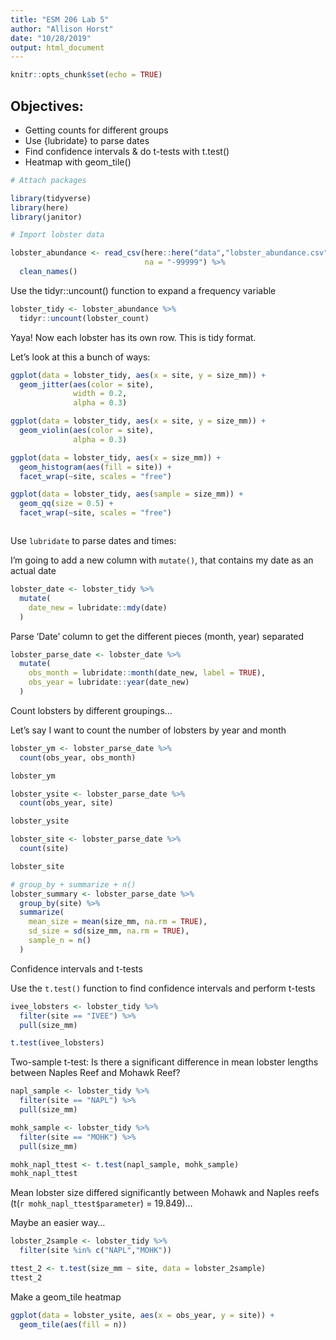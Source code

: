 ```yaml
---
title: "ESM 206 Lab 5"
author: "Allison Horst"
date: "10/28/2019"
output: html_document
---
```


```r
knitr::opts_chunk$set(echo = TRUE)
```

## Objectives:

- Getting counts for different groups
- Use {lubridate} to parse dates
- Find confidence intervals & do t-tests with t.test()
- Heatmap with geom_tile()

```r
# Attach packages

library(tidyverse)
library(here)
library(janitor)
```

```r
# Import lobster data 

lobster_abundance <- read_csv(here::here("data","lobster_abundance.csv"),
                              na = "-99999") %>% 
  clean_names()
```

Use the tidyr::uncount() function to expand a frequency variable
```r
lobster_tidy <- lobster_abundance %>% 
  tidyr::uncount(lobster_count)
```

Yaya! Now each lobster has its own row. This is tidy format.

Let's look at this a bunch of ways: 
```r

ggplot(data = lobster_tidy, aes(x = site, y = size_mm)) +
  geom_jitter(aes(color = site),
              width = 0.2,
              alpha = 0.3)

ggplot(data = lobster_tidy, aes(x = site, y = size_mm)) +
  geom_violin(aes(color = site),
              alpha = 0.3)

ggplot(data = lobster_tidy, aes(x = size_mm)) +
  geom_histogram(aes(fill = site)) +
  facet_wrap(~site, scales = "free")

ggplot(data = lobster_tidy, aes(sample = size_mm)) +
  geom_qq(size = 0.5) +
  facet_wrap(~site, scales = "free")



```

Use `lubridate` to parse dates and times:

I'm going to add a new column with `mutate()`, that contains my date as an actual date

```r
lobster_date <- lobster_tidy %>% 
  mutate(
    date_new = lubridate::mdy(date)
  )
```

Parse 'Date' column to get the different pieces (month, year) separated

```r
lobster_parse_date <- lobster_date %>% 
  mutate(
    obs_month = lubridate::month(date_new, label = TRUE),
    obs_year = lubridate::year(date_new)
  )
```

Count lobsters by different groupings...

Let's say I want to count the number of lobsters by year and month

```r
lobster_ym <- lobster_parse_date %>% 
  count(obs_year, obs_month)

lobster_ym

lobster_ysite <- lobster_parse_date %>% 
  count(obs_year, site)

lobster_ysite

lobster_site <- lobster_parse_date %>% 
  count(site)

lobster_site

# group_by + summarize + n() 
lobster_summary <- lobster_parse_date %>% 
  group_by(site) %>% 
  summarize(
    mean_size = mean(size_mm, na.rm = TRUE),
    sd_size = sd(size_mm, na.rm = TRUE),
    sample_n = n()
  )

```

Confidence intervals and t-tests

Use the `t.test()` function to find confidence intervals and perform t-tests

```r

ivee_lobsters <- lobster_tidy %>% 
  filter(site == "IVEE") %>% 
  pull(size_mm)

t.test(ivee_lobsters)

```

Two-sample t-test: 
Is there a significant difference in mean lobster lengths between Naples Reef and Mohawk Reef? 

```r

napl_sample <- lobster_tidy %>% 
  filter(site == "NAPL") %>% 
  pull(size_mm)

mohk_sample <- lobster_tidy %>% 
  filter(site == "MOHK") %>% 
  pull(size_mm)

mohk_napl_ttest <- t.test(napl_sample, mohk_sample)
mohk_napl_ttest
```

Mean lobster size differed significantly between Mohawk and Naples reefs (t(`r mohk_napl_ttest$parameter`) = 19.849)...


Maybe an easier way...
```r
lobster_2sample <- lobster_tidy %>% 
  filter(site %in% c("NAPL","MOHK"))

ttest_2 <- t.test(size_mm ~ site, data = lobster_2sample)
ttest_2
```

Make a geom_tile heatmap

```r
ggplot(data = lobster_ysite, aes(x = obs_year, y = site)) +
  geom_tile(aes(fill = n))
```

